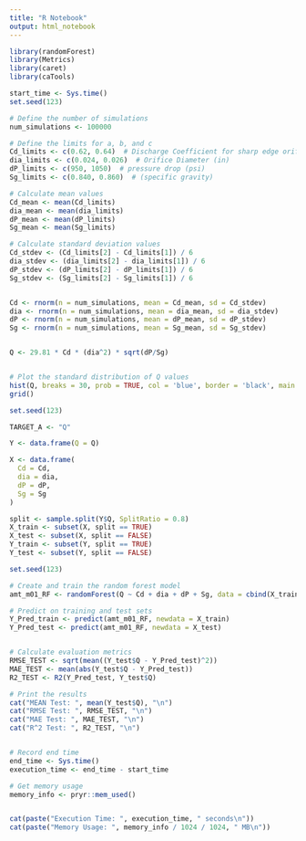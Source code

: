 ---
title: "R Notebook"
output: html_notebook
---
```{r}
library(randomForest)
library(Metrics)
library(caret)
library(caTools)
```


```{r}

start_time <- Sys.time()
set.seed(123)

# Define the number of simulations
num_simulations <- 100000

# Define the limits for a, b, and c
Cd_limits <- c(0.62, 0.64)  # Discharge Coefficient for sharp edge orifice (unitless)
dia_limits <- c(0.024, 0.026)  # Orifice Diameter (in)
dP_limits <- c(950, 1050)  # pressure drop (psi)
Sg_limits <- c(0.840, 0.860)  # (specific gravity)

# Calculate mean values
Cd_mean <- mean(Cd_limits)
dia_mean <- mean(dia_limits)
dP_mean <- mean(dP_limits)
Sg_mean <- mean(Sg_limits)

# Calculate standard deviation values
Cd_stdev <- (Cd_limits[2] - Cd_limits[1]) / 6
dia_stdev <- (dia_limits[2] - dia_limits[1]) / 6
dP_stdev <- (dP_limits[2] - dP_limits[1]) / 6
Sg_stdev <- (Sg_limits[2] - Sg_limits[1]) / 6


Cd <- rnorm(n = num_simulations, mean = Cd_mean, sd = Cd_stdev)
dia <- rnorm(n = num_simulations, mean = dia_mean, sd = dia_stdev)
dP <- rnorm(n = num_simulations, mean = dP_mean, sd = dP_stdev)
Sg <- rnorm(n = num_simulations, mean = Sg_mean, sd = Sg_stdev)


Q <- 29.81 * Cd * (dia^2) * sqrt(dP/Sg)



```


```{r}
# Plot the standard distribution of Q values
hist(Q, breaks = 30, prob = TRUE, col = 'blue', border = 'black', main = 'Standard Distribution of Q Values', xlab = 'Q', ylab = 'Probability Density')
grid()


```



```{r}

set.seed(123)

TARGET_A <- "Q"

Y <- data.frame(Q = Q)

X <- data.frame(
  Cd = Cd,
  dia = dia,
  dP = dP,
  Sg = Sg
)

split <- sample.split(Y$Q, SplitRatio = 0.8)
X_train <- subset(X, split == TRUE)
X_test <- subset(X, split == FALSE)
Y_train <- subset(Y, split == TRUE)
Y_test <- subset(Y, split == FALSE)

```



```{r}

set.seed(123)

# Create and train the random forest model
amt_m01_RF <- randomForest(Q ~ Cd + dia + dP + Sg, data = cbind(X_train, Y_train), ntree = 7)

# Predict on training and test sets
Y_Pred_train <- predict(amt_m01_RF, newdata = X_train)
Y_Pred_test <- predict(amt_m01_RF, newdata = X_test)


# Calculate evaluation metrics
RMSE_TEST <- sqrt(mean((Y_test$Q - Y_Pred_test)^2))
MAE_TEST <- mean(abs(Y_test$Q - Y_Pred_test))
R2_TEST <- R2(Y_Pred_test, Y_test$Q)

# Print the results
cat("MEAN Test: ", mean(Y_test$Q), "\n")
cat("RMSE Test: ", RMSE_TEST, "\n")
cat("MAE Test: ", MAE_TEST, "\n")
cat("R^2 Test: ", R2_TEST, "\n")


# Record end time
end_time <- Sys.time()
execution_time <- end_time - start_time

# Get memory usage
memory_info <- pryr::mem_used()


cat(paste("Execution Time: ", execution_time, " seconds\n"))
cat(paste("Memory Usage: ", memory_info / 1024 / 1024, " MB\n"))

```

